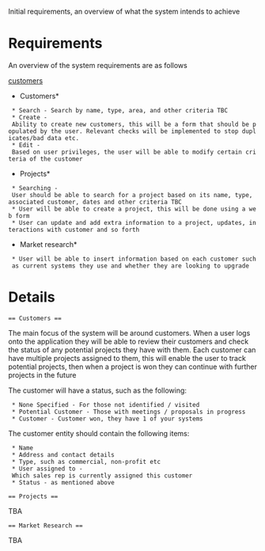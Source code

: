 Initial requirements, an overview of what the system intends to achieve

= Requirements =

An overview of the system requirements are as follows

[[customers]]

*Customers*
  * Search - Search by name, type, area, and other criteria TBC
  * Create - Ability to create new customers, this will be a form that should be populated by the user. Relevant checks will be implemented to stop duplicates/bad data etc.
  * Edit - Based on user privileges, the user will be able to modify certain criteria of the customer

*Projects*
  * Searching - User should be able to search for a project based on its name, type, associated customer, dates and other criteria TBC
  * User will be able to create a project, this will be done using a web form
  * User can update and add extra information to a project, updates, interactions with customer and so forth

*Market research*
  * User will be able to insert information based on each customer such as current systems they use and whether they are looking to upgrade


= Details =

 == Customers ==

The main focus of the system will be around customers. When a user logs onto the application they will be able to review their customers and check the status of any potential projects they have with them. Each customer can have multiple projects assigned to them, this will enable the user to track potential projects, then when a project is won they can continue with further projects in the future

The customer will have a status, such as the following:
  * None Specified - For those not identified / visited
  * Potential Customer - Those with meetings / proposals in progress
  * Customer - Customer won, they have 1 of your systems

The customer entity should contain the following items:
  * Name
  * Address and contact details
  * Type, such as commercial, non-profit etc
  * User assigned to - Which sales rep is currently assigned this customer
  * Status - as mentioned above


 == Projects ==

TBA
 == Market Research ==
TBA